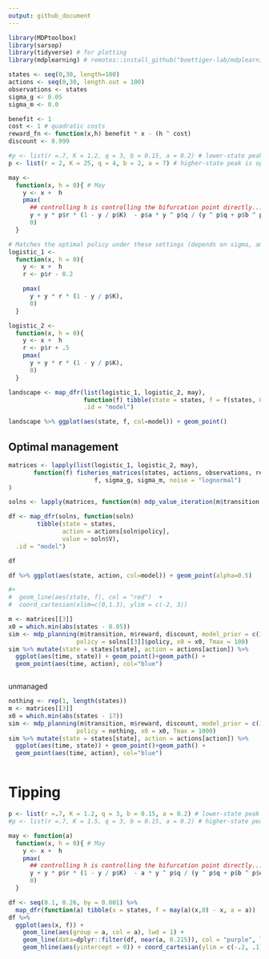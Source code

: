 ```yaml
---
output: github_document
---
```



```r
library(MDPtoolbox)
library(sarsop)
library(tidyverse) # for plotting
library(mdplearning) # remotes::install_github("boettiger-lab/mdplearning")
```



```r
states <- seq(0,30, length=100)
actions <- seq(0,30, length.out = 100)
observations <- states
sigma_g <- 0.05
sigma_m <- 0.0

benefit <- 1
cost <- 1 # quadratic costs
reward_fn <- function(x,h) benefit * x - (h ^ cost)
discount <- 0.999

#p <- list(r =.7, K = 1.2, q = 3, b = 0.15, a = 0.2) # lower-state peak is optimal
p <- list(r = 2, K = 25, q = 4, b = 2, a = 7) # higher-state peak is optimal

may <- 
  function(x, h = 0){ # May
    y <- x +  h
    pmax(
      ## controlling h is controlling the bifurcation point directly...
      y + y * p$r * (1 - y / p$K)  - p$a * y ^ p$q / (y ^ p$q + p$b ^ p$q),  
      0)
  }

# Matches the optimal policy under these settings (depends on sigma, among others)
logistic_1 <- 
  function(x, h = 0){
    y <- x +  h
    r <- p$r - 0.2

    pmax(
      y + y * r * (1 - y / p$K),  
      0)
  }

logistic_2 <- 
  function(x, h = 0){
    y <- x +  h
    r <- p$r + .5
    pmax(
      y + y * r * (1 - y / p$K),  
      0)
  }
```



```r


landscape <- map_dfr(list(logistic_1, logistic_2, may), 
                     function(f) tibble(state = states, f = f(states, 0) -states),
                     .id = "model")

landscape %>% ggplot(aes(state, f, col=model)) + geom_point()
```

## Optimal management


```r
matrices <- lapply(list(logistic_1, logistic_2, may), 
       function(f) fisheries_matrices(states, actions, observations, reward_fn, 
                        f, sigma_g, sigma_m, noise = "lognormal")
)
```


```r
solns <- lapply(matrices, function(m) mdp_value_iteration(m$transition, m$reward, discount))
```


```r
df <- map_dfr(solns, function(soln)
        tibble(state = states,
               action = actions[soln$policy],
               value = soln$V),
  .id = "model")

df
```



```r
df %>% ggplot(aes(state, action, col=model)) + geom_point(alpha=0.5) 

#+
#  geom_line(aes(state, f), col = "red")  + 
#  coord_cartesian(xlim=c(0,1.3), ylim = c(-2, 3))
```



```r
m <- matrices[[3]]
x0 = which.min(abs(states - 0.05))
sim <- mdp_planning(m$transition, m$reward, discount, model_prior = c(1), 
                   policy = solns[[3]]$policy, x0 = x0, Tmax = 100)
sim %>% mutate(state = states[state], action = actions[action]) %>% 
  ggplot(aes(time, state)) + geom_point()+geom_path() + 
  geom_point(aes(time, action), col="blue")



```

unmanaged 


```r
nothing <- rep(1, length(states))
m <- matrices[[3]]
x0 = which.min(abs(states - 17))
sim <- mdp_planning(m$transition, m$reward, discount, model_prior = c(1), 
                   policy = nothing, x0 = x0, Tmax = 1000)
sim %>% mutate(state = states[state], action = actions[action]) %>% 
  ggplot(aes(time, state)) + geom_point()+geom_path() + 
  geom_point(aes(time, action), col="blue")



```



# Tipping

```r


p <- list(r =.7, K = 1.2, q = 3, b = 0.15, a = 0.2) # lower-state peak is optimal
#p <- list(r =.7, K = 1.5, q = 3, b = 0.15, a = 0.2) # higher-state peak is optimal

may <- function(a) 
  function(x, h = 0){ # May
    y <- x +  h
    pmax(
      ## controlling h is controlling the bifurcation point directly...
      y + y * p$r * (1 - y / p$K)  - a * y ^ p$q / (y ^ p$q + p$b ^ p$q),  
      0)
  }

df <- seq(0.1, 0.26, by = 0.001) %>%
  map_dfr(function(a) tibble(x = states, f = may(a)(x,0) - x, a = a))
df %>% 
  ggplot(aes(x, f)) + 
    geom_line(aes(group = a, col = a), lwd = 1) +
    geom_line(data=dplyr::filter(df, near(a, 0.215)), col = "purple", lwd = 1) +
    geom_hline(aes(yintercept = 0)) + coord_cartesian(ylim = c(-.2, .1))
```
